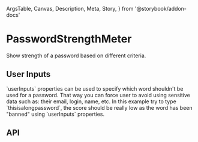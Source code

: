   ArgsTable,
  Canvas,
  Description,
  Meta,
  Story,
} from '@storybook/addon-docs'

<Meta
  title="Components/PasswordStrengthMeter"
  component={PasswordStrengthMeter}
/>

# PasswordStrengthMeter

<Description>
  Show strength of a password based on different criteria.
</Description>

<Canvas>
  <Story name="Basic">
    <UncontrolledPasswordStrengthMeter
      name="basic"
      estimate={zxcvbn}
      strength={[
        { color: 'red', t: 'veryWeak' },
        { color: 'orange', t: 'weak' },
        { color: 'yellow', t: 'medium' },
        { color: 'green', t: 'strong' },
        { color: 'green', t: 'veryStrong' },
      ]}
      title="Password Strength"
    />
  </Story>
</Canvas>

## User Inputs

<Description>
  `userInputs` properties can be used to specify which word shouldn't be used
  for a password. That way you can force user to avoid using sensitive data such
  as: their email, login, name, etc.
</Description>

<Description>
  In this example try to type `thisisalongpassword`, the score should be really
  low as the word has been "banned" using `userInputs` properties.
</Description>

<Canvas>
  <Story name="User Input">
    <UncontrolledPasswordStrengthMeter
      name="user-inputs"
      estimate={zxcvbn}
      strength={[
        { color: 'red', t: 'veryWeak' },
        { color: 'orange', t: 'weak' },
        { color: 'yellow', t: 'medium' },
        { color: 'green', t: 'strong' },
        { color: 'green', t: 'veryStrong' },
      ]}
      title="Password Strength with User Inputs"
      userInputs={['thisisalongpassword']}
    />
  </Story>
</Canvas>

## API

<ArgsTable of={PasswordStrengthMeter} />
